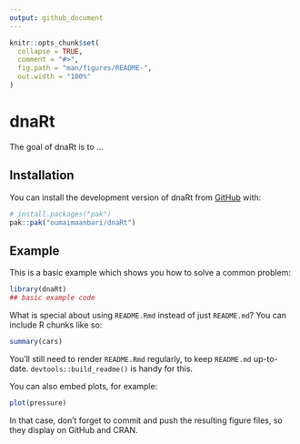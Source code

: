 ```yaml
---
output: github_document
---
```


<!-- README.md is generated from README.Rmd. Please edit that file -->

```r
knitr::opts_chunk$set(
  collapse = TRUE,
  comment = "#>",
  fig.path = "man/figures/README-",
  out.width = "100%"
)
```

# dnaRt

<!-- badges: start -->
<!-- badges: end -->

The goal of dnaRt is to ...

## Installation

You can install the development version of dnaRt from [GitHub](https://github.com/) with:

``` r
# install.packages("pak")
pak::pak("oumaimaanbari/dnaRt")
```

## Example

This is a basic example which shows you how to solve a common problem:

```r
library(dnaRt)
## basic example code
```

What is special about using `README.Rmd` instead of just `README.md`? You can include R chunks like so:

```r
summary(cars)
```

You'll still need to render `README.Rmd` regularly, to keep `README.md` up-to-date. `devtools::build_readme()` is handy for this.

You can also embed plots, for example:

```r
plot(pressure)
```

In that case, don't forget to commit and push the resulting figure files, so they display on GitHub and CRAN.

